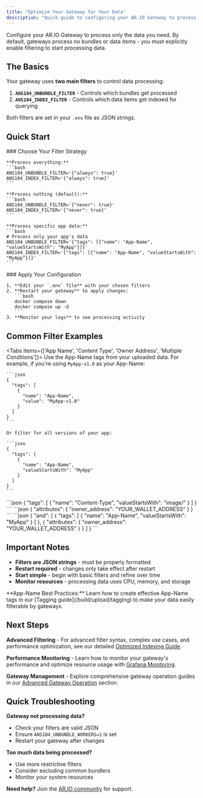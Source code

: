 ```yaml
---
title: "Optimize Your Gateway for Your Data"
description: "Quick guide to configuring your AR.IO Gateway to process specific types of data using filters"
---
```


Configure your AR.IO Gateway to process only the data you need. By default, gateways process no bundles or data items - you must explicitly enable filtering to start processing data.

## The Basics

Your gateway uses **two main filters** to control data processing:

1. **`ANS104_UNBUNDLE_FILTER`** - Controls which bundles get processed
2. **`ANS104_INDEX_FILTER`** - Controls which data items get indexed for querying

Both filters are set in your `.env` file as JSON strings.

## Quick Start

<Steps>
  <Step>
    ### Choose Your Filter Strategy

    **Process everything:**
    ```bash
    ANS104_UNBUNDLE_FILTER='{"always": true}'
    ANS104_INDEX_FILTER='{"always": true}'
    ```

    **Process nothing (default):**
    ```bash
    ANS104_UNBUNDLE_FILTER='{"never": true}'
    ANS104_INDEX_FILTER='{"never": true}'
    ```

    **Process specific app data:**
    ```bash
    # Process only your app's data
    ANS104_UNBUNDLE_FILTER='{"tags": [{"name": "App-Name", "valueStartsWith": "MyApp"}]}'
    ANS104_INDEX_FILTER='{"tags": [{"name": "App-Name", "valueStartsWith": "MyApp"}]}'
    ```

  </Step>

  <Step>
    ### Apply Your Configuration

    1. **Edit your `.env` file** with your chosen filters
    2. **Restart your gateway** to apply changes:
       ```bash
       docker compose down
       docker compose up -d
       ```
    3. **Monitor your logs** to see processing activity

  </Step>
</Steps>

## Common Filter Examples

<Tabs items={['App Name', 'Content Type', 'Owner Address', 'Multiple Conditions']}>
  <Tab value="App Name">
    Use the App-Name tags from your uploaded data. For example, if you're using `MyApp-v1.0` as your App-Name:

    ```json
    {
      "tags": [
        {
          "name": "App-Name",
          "value": "MyApp-v1.0"
        }
      ]
    }
    ```

    Or filter for all versions of your app:

    ```json
    {
      "tags": [
        {
          "name": "App-Name",
          "valueStartsWith": "MyApp"
        }
      ]
    }
    ```

  </Tab>

  <Tab value="Content Type">
    ```json
    {
      "tags": [
        {
          "name": "Content-Type",
          "valueStartsWith": "image/"
        }
      ]
    }
    ```
  </Tab>

  <Tab value="Owner Address">
    ```json
    {
      "attributes": {
        "owner_address": "YOUR_WALLET_ADDRESS"
      }
    }
    ```
  </Tab>

  <Tab value="Multiple Conditions">
    ```json
    {
      "and": [
        {
          "tags": [
            {
              "name": "App-Name",
              "valueStartsWith": "MyApp"
            }
          ]
        },
        {
          "attributes": {
            "owner_address": "YOUR_WALLET_ADDRESS"
          }
        }
      ]
    }
    ```
  </Tab>
</Tabs>

## Important Notes

- **Filters are JSON strings** - must be properly formatted
- **Restart required** - changes only take effect after restart
- **Start simple** - begin with basic filters and refine over time
- **Monitor resources** - processing data uses CPU, memory, and storage

<Callout type="info">
  **App-Name Best Practices:** Learn how to create effective App-Name tags in
  our [Tagging guide](/build/upload/tagging) to make your data easily filterable
  by gateways.
</Callout>

## Next Steps

**Advanced Filtering** - For advanced filter syntax, complex use cases, and performance optimization, see our detailed [Optimized Indexing Guide](/build/advanced/advanced-gateway-operation/optimized-indexing).

**Performance Monitoring** - Learn how to monitor your gateway's performance and optimize resource usage with [Grafana Monitoring](/build/advanced/advanced-gateway-operation/monitoring-with-grafana).

**Gateway Management** - Explore comprehensive gateway operation guides in our [Advanced Gateway Operation](/build/advanced/advanced-gateway-operation) section.

## Quick Troubleshooting

**Gateway not processing data?**

- Check your filters are valid JSON
- Ensure `ANS104_UNBUNDLE_WORKERS=1` is set
- Restart your gateway after changes

**Too much data being processed?**

- Use more restrictive filters
- Consider excluding common bundlers
- Monitor your system resources

**Need help?** Join the [AR.IO community](https://discord.gg/7zUPfN4D6g) for support.
